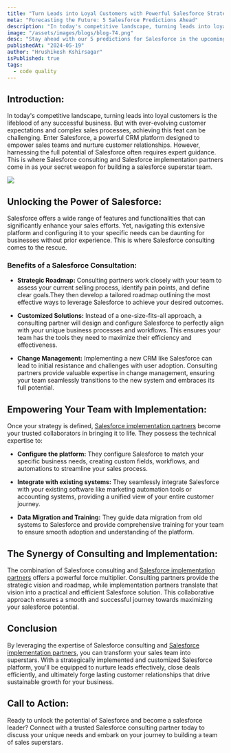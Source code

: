 ```yaml
---
title: "Turn Leads into Loyal Customers with Powerful Salesforce Strategies"
meta: "Forecasting the Future: 5 Salesforce Predictions Ahead"
description: "In today's competitive landscape, turning leads into loyal customers is the lifeblood of any successful business. But with ever-evolving customer expectations and complex sales processes, achieving this feat can be challenging. Enter Salesforce, a powerful CRM platform designed to empower sales teams and nurture customer relationships. However, harnessing the full potential of Salesforce often requires expert guidance. This is where Salesforce consulting and Salesforce implementation partners come in as your secret weapon for building a salesforce superstar team."
image: "/assets/images/blogs/blog-74.png"
desc: "Stay ahead with our 5 predictions for Salesforce in the upcoming year. Discover what trends and advancements lie ahead for the platform."
publishedAt: "2024-05-19"
author: "Hrushikesh Kshirsagar"
isPublished: true
tags:
  - code quality
---
```


## Introduction:

In today's competitive landscape, turning leads into loyal customers is the lifeblood of any successful business. But with ever-evolving customer expectations and complex sales processes, achieving this feat can be challenging. Enter Salesforce, a powerful CRM platform designed to empower sales teams and nurture customer relationships. However, harnessing the full potential of Salesforce often requires expert guidance. This is where Salesforce consulting and Salesforce implementation partners come in as your secret weapon for building a salesforce superstar team.

<Image src="/assets/images/blogs/blog-75.png" />

## Unlocking the Power of Salesforce:

Salesforce offers a wide range of features and functionalities that can significantly enhance your sales efforts. Yet, navigating this extensive platform and configuring it to your specific needs can be daunting for businesses without prior experience. This is where Salesforce consulting comes to the rescue.

### Benefits of a Salesforce Consultation:

- **Strategic Roadmap:** Consulting partners work closely with your team to assess your current selling process, identify pain points, and define clear goals.They then develop a tailored roadmap outlining the most effective ways to leverage Salesforce to achieve your desired outcomes.

- **Customized Solutions:** Instead of a one-size-fits-all approach, a consulting partner will design and configure Salesforce to perfectly align with your unique business processes and workflows. This ensures your team has the tools they need to maximize their efficiency and effectiveness.

- **Change Management:** Implementing a new CRM like Salesforce can lead to initial resistance and challenges with user adoption. Consulting partners provide valuable expertise in change management, ensuring your team seamlessly transitions to the new system and embraces its full potential.

## Empowering Your Team with Implementation:

Once your strategy is defined, [Salesforce implementation partners](http://www.cloudprism.in) become your trusted collaborators in bringing it to life. They possess the technical expertise to:

- **Configure the platform:** They configure Salesforce to match your specific business needs, creating custom fields, workflows, and automations to streamline your sales process.

- **Integrate with existing systems:** They seamlessly integrate Salesforce with your existing software like marketing automation tools or accounting systems, providing a unified view of your entire customer journey.

- **Data Migration and Training:** They guide data migration from old systems to Salesforce and provide comprehensive training for your team to ensure smooth adoption and understanding of the platform.

## The Synergy of Consulting and Implementation:

The combination of Salesforce consulting and [Salesforce implementation partners](http://www.cloudprism.in) offers a powerful force multiplier. Consulting partners provide the strategic vision and roadmap, while implementation partners translate that vision into a practical and efficient Salesforce solution. This collaborative approach ensures a smooth and successful journey towards maximizing your salesforce potential.

## Conclusion

By leveraging the expertise of Salesforce consulting and [Salesforce implementation partners](http://www.cloudprism.in), you can transform your sales team into superstars. With a strategically implemented and customized Salesforce platform, you'll be equipped to nurture leads effectively, close deals efficiently, and ultimately forge lasting customer relationships that drive sustainable growth for your business.

## Call to Action:

Ready to unlock the potential of Salesforce and become a salesforce leader? Connect with a trusted Salesforce consulting partner today to discuss your unique needs and embark on your journey to building a team of sales superstars.
